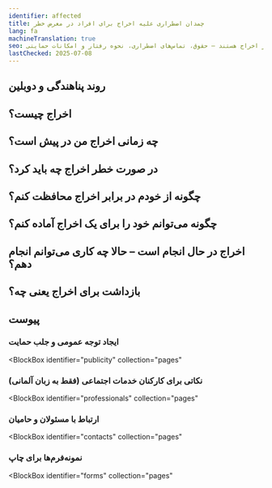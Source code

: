 ```yaml
---
identifier: affected
title: چمدان اضطراری علیه اخراج برای افراد در معرض خطر
lang: fa
machineTranslation: true
seo: اطلاعات عملی برای افرادی که در زاکسن در معرض خطر اخراج هستند – حقوق، تماس‌های اضطراری، نحوه رفتار و امکانات حمایتی
lastChecked: 2025-07-08
---
```


<Block identifier="kit-intro" />

<Block identifier="kit-advice" />

## روند پناهندگی و دوبلین

<Block identifier="kit-procedure-dublin" />

## اخراج چیست؟

<Block identifier="kit-deportation-definition" />

## چه زمانی اخراج من در پیش است؟

<Block identifier="kit-deportation-risk" />

## در صورت خطر اخراج چه باید کرد؟

<Block identifier="kit-stress" />

<Block identifier="kit-residence" />

## چگونه از خودم در برابر اخراج محافظت کنم؟

<Block identifier="kit-prevent-deportation" />

## چگونه می‌توانم خود را برای یک اخراج آماده کنم؟

<Block identifier="kit-prepare-deportation" />

## اخراج در حال انجام است – حالا چه کاری می‌توانم انجام دهم؟

<Block identifier="kit-police" />

<Block identifier="kit-ongoing-deportation" />

## بازداشت برای اخراج یعنی چه؟

<Block identifier="kit-detention" />

## پیوست

<Block identifier="kit-outro" />

### ایجاد توجه عمومی و جلب حمایت

<BlockBox
  identifier="publicity"
  collection="pages"
>
  <Block
    identifier="publicity"
    collection="pages"
  />
</BlockBox>

###  نکاتی برای کارکنان خدمات اجتماعی (فقط به زبان آلمانی)

<BlockBox
  identifier="professionals"
  collection="pages"
>
  <Block
    identifier="professionals"
    collection="pages"
  />
</BlockBox>

### ارتباط با مسئولان و حامیان

<BlockBox
  identifier="contacts"
  collection="pages"
>
  <Block
    identifier="contacts"
    collection="pages"
  />
</BlockBox>

### نمونه‌فرم‌ها برای چاپ

<BlockBox
  identifier="forms"
  collection="pages"
>
  <Block
    identifier="forms"
    collection="pages"
  />
</BlockBox>
